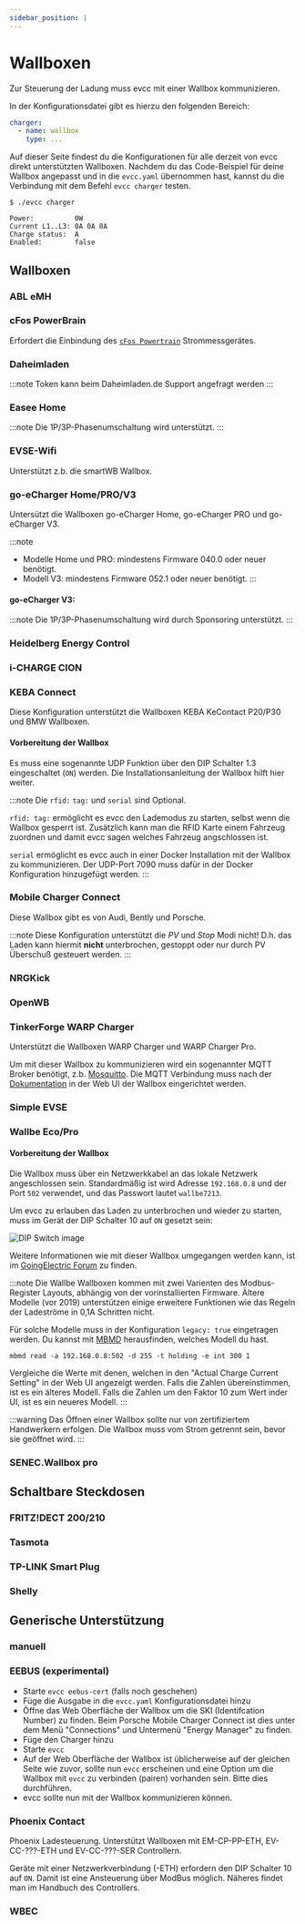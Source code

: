 ```yaml
---
sidebar_position: 1
---
```



# Wallboxen

Zur Steuerung der Ladung muss evcc mit einer Wallbox kommunizieren.

In der Konfigurationsdatei gibt es hierzu den folgenden Bereich:

```yaml
charger:
  - name: wallbox
    type: ...
```

Auf dieser Seite findest du die Konfigurationen für alle derzeit von evcc direkt unterstützten Wallboxen.
Nachdem du das Code-Beispiel für deine Wallbox angepasst und in die `evcc.yaml` übernommen hast, kannst du die Verbindung mit dem Befehl `evcc charger` testen.

```
$ ./evcc charger

Power:          0W
Current L1..L3: 0A 0A 0A
Charge status:  A
Enabled:        false
```

## Wallboxen

### ABL eMH

<Config part="chargers" file="abl" />

<SponsorshipRequired />

### cFos PowerBrain

Erfordert die Einbindung des [`cFos Powertrain`](meters#powerbrain) Strommessgerätes.

<Config part="chargers" file="cfos" />

<SponsorshipRequired />

### Daheimladen

<Config part="chargers" file="daheimladen" />

<SponsorshipRequired />

:::note
Token kann beim Daheimladen.de Support angefragt werden
:::

### Easee Home

<Config part="chargers" file="easee" />

:::note
Die 1P/3P-Phasenumschaltung wird unterstützt.
:::

<SponsorshipRequired />

### EVSE-Wifi

Unterstützt z.b. die smartWB Wallbox. 

<Config part="chargers" file="evsewifi" />

### go-eCharger Home/PRO/V3

Untersützt die Wallboxen go-eCharger Home, go-eCharger PRO und go-eCharger V3.

:::note
- Modelle Home und PRO: mindestens Firmware 040.0 oder neuer benötigt.
- Modell V3: mindestens Firmware 052.1 oder neuer benötigt.
:::

<Tabs>
  <TabItem value="local" label="Local API" default>
    <Config part="chargers" file="go-e" />
  </TabItem>
  <TabItem value="cloud" label="Cloud API">
    <Config part="chargers" file="go-e-cloud" />
  </TabItem>
</Tabs>

#### go-eCharger V3:

:::note
Die 1P/3P-Phasenumschaltung wird durch Sponsoring unterstützt.
:::

<SponsorshipRequired />

### Heidelberg Energy Control

<Config part="chargers" file="heidelberg" />

<SponsorshipRequired />

### i-CHARGE CION

<Config part="chargers" file="i-charge-cion" />

### KEBA Connect

Diese Konfiguration unterstützt die Wallboxen KEBA KeContact P20/P30 und BMW Wallboxen.

#### Vorbereitung der Wallbox

Es muss eine sogenannte UDP Funktion über den DIP Schalter 1.3 eingeschaltet (`ON`) werden. Die Installationsanleitung der Wallbox hilft hier weiter.

:::note
Die `rfid:` `tag:` und `serial` sind Optional.

`rfid: tag:` ermöglicht es evcc den Lademodus zu starten, selbst wenn die Wallbox gesperrt ist. Zusätzlich kann man die RFID Karte einem Fahrzeug zuordnen und damit evcc sagen welches Fahrzeug angschlossen ist.

`serial` ermöglicht es evcc auch in einer Docker Installation mit der Wallbox zu kommunizieren. Der UDP-Port 7090 muss dafür in der Docker Konfiguration hinzugefügt werden.
:::

<Config part="chargers" file="keba" />

### Mobile Charger Connect

Diese Wallbox gibt es von Audi, Bently und Porsche.

:::note
Diese Konfiguration unterstützt die _PV_ und _Stop_ Modi nicht! D.h. das Laden kann hiermit **nicht** unterbrochen, gestoppt oder nur durch PV Überschuß gesteuert werden.
:::

<Config part="chargers" file="mcc" />

### NRGKick

<Tabs>
  <TabItem value="connect" label="HTTP" default>
    <Config part="chargers" file="nrgkick-connect" />
  </TabItem>
  <TabItem value="bluetooth" label="Bluetooth">
    <Config part="chargers" file="nrgkick-bluetooth" />
  </TabItem>
</Tabs>

### OpenWB

<Config part="chargers" file="openwb" />

### TinkerForge WARP Charger

Unterstützt die Wallboxen WARP Charger und WARP Charger Pro.

Um mit dieser Wallbox zu kommunizieren wird ein sogenannter MQTT Broker benötigt, z.b. [Mosquitto](https://mosquitto.org). Die MQTT Verbindung muss nach der [Dokumentation](https://www.warp-charger.com/api.html#mqtt) in der Web UI der Wallbox eingerichtet werden.

<Config part="chargers" file="warp" />

### Simple EVSE

<Config part="chargers" file="simpleevse" />

### Wallbe Eco/Pro

#### Vorbereitung der Wallbox

Die Wallbox muss über ein Netzwerkkabel an das lokale Netzwerk angeschlossen sein. Standardmäßig ist wird Adresse `192.168.0.8` und der Port `502` verwendet, und das Passwort lautet `wallbe7213`.

Um evcc zu erlauben das Laden zu unterbrochen und wieder zu starten, muss im Gerät der DIP Schalter 10 auf `ON` gesetzt sein:

  ![DIP Switch image](wallbe_eco_dip10.jpeg)

Weitere Informationen wie mit dieser Wallbox umgegangen werden kann, ist im [GoingElectric Forum](https://www.goingelectric.de/forum/viewtopic.php?p=1212583) zu finden.

:::note
Die Wallbe Wallboxen kommen mit zwei Varienten des Modbus-Register Layouts, abhängig von der vorinstallierten Firmware. Ältere Modelle (vor 2019) unterstützen einige erweitere Funktionen wie das Regeln der Ladeströme in 0,1A Schritten nicht.

Für solche Modelle muss in der Konfiguration `legacy: true` eingetragen werden. Du kannst mit [MBMD](https://github.com/evcc-io/evcc/wiki/5) herausfinden, welches Modell du hast.

```
mbmd read -a 192.168.0.8:502 -d 255 -t holding -e int 300 1
```

Vergleiche die Werte mit denen, welchen in den "Actual Charge Current Setting" in der Web UI angezeigt werden. Falls die Zahlen übereinstimmen, ist es ein älteres Modell. Falls die Zahlen um den Faktor 10 zum Wert inder UI, ist es ein neueres Modell.
:::

:::warning
Das Öffnen einer Wallbox sollte nur von zertifiziertem Handwerkern erfolgen. Die Wallbox muss vom Strom getrennt sein, bevor sie geöffnet wird.
:::

<Config part="chargers" file="wallbe" />

### SENEC.Wallbox pro

<Config part="chargers" file="abl" />

<SponsorshipRequired />

## Schaltbare Steckdosen

### FRITZ!DECT 200/210

<Config part="chargers" file="fritzdect" />

### Tasmota

<Config part="chargers" file="tasmota" />

### TP-LINK Smart Plug

<Config part="chargers" file="tplink" />

### Shelly

<Config part="chargers" file="shelly" />

## Generische Unterstützung

### manuell

<Config part="chargers" file="custom" />

### EEBUS (experimental)

- Starte `evcc eebus-cert` (falls noch geschehen)
- Füge die Ausgabe in die `evcc.yaml` Konfigurationsdatei hinzu
- Öffne das Web Oberfläche der Wallbox um die SKI (Identifcation Number) zu finden. Beim Porsche Mobile Charger Connect ist dies unter dem Menü "Connections" und Untermenü "Energy Manager" zu finden.
- Füge den Charger hinzu
  <Config part="chargers" file="eebus" />
- Starte `evcc`
- Auf der Web Oberfläche der Wallbox ist üblicherweise auf der gleichen Seite wie zuvor, sollte nun `evcc` erscheinen und eine Option um die Wallbox mit `evcc` zu verbinden (pairen) vorhanden sein. Bitte dies durchführen.
- evcc sollte nun mit der Wallbox kommunizieren können.

### Phoenix Contact

Phoenix Ladesteuerung. Unterstützt Wallboxen mit EM-CP-PP-ETH, EV-CC-???-ETH und EV-CC-???-SER Controllern.

Geräte mit einer Netzwerkverbindung (-ETH) erfordern den DIP Schalter 10 auf `ON`. Damit ist eine Ansteuerung über ModBus möglich. Näheres findet man im Handbuch des Controllers.

<Tabs>
  <TabItem value="em-eth" label="EM-ETH (Modbus TCP)" default>
    <Config part="chargers" file="phoenix-em-eth" />
  </TabItem>
  <TabItem value="ev-eth" label="EV-ETH (Modbus TCP)">
    <Config part="chargers" file="phoenix-ev-eth" />
  </TabItem>
  <TabItem value="em-ser" label="EV-SER (Modbus RTU)">
    <Config part="chargers" file="phoenix-ev-ser" />
  </TabItem>
</Tabs>

### WBEC

<Config part="chargers" file="wbec" />
